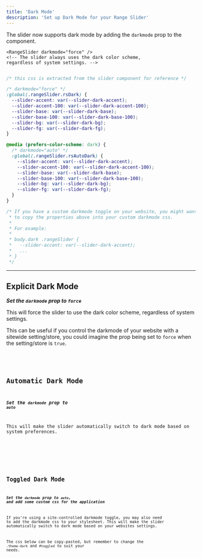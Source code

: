 ```yaml
---
title: 'Dark Mode'
description: 'Set up Dark Mode for your Range Slider'
---
```






The slider now supports dark mode by adding the `darkmode` prop to the component.

  ```svelte
  <RangeSlider darkmode="force" />
  <!-- The slider always uses the dark color scheme, 
  regardless of system settings. -->
  ```

```css

/* this css is extracted from the slider component for reference */

/* darkmode="force" */
:global(.rangeSlider.rsDark) {
  --slider-accent: var(--slider-dark-accent);
  --slider-accent-100: var(--slider-dark-accent-100);
  --slider-base: var(--slider-dark-base);
  --slider-base-100: var(--slider-dark-base-100);
  --slider-bg: var(--slider-dark-bg);
  --slider-fg: var(--slider-dark-fg);
}

@media (prefers-color-scheme: dark) {
  /* darkmode="auto" */
  :global(.rangeSlider.rsAutoDark) {
    --slider-accent: var(--slider-dark-accent);
    --slider-accent-100: var(--slider-dark-accent-100);
    --slider-base: var(--slider-dark-base);
    --slider-base-100: var(--slider-dark-base-100);
    --slider-bg: var(--slider-dark-bg);
    --slider-fg: var(--slider-dark-fg);
  }
}

/* If you have a custom darkmode toggle on your website, you might want
 * to copy the properties above into your custom darkmode css.
 * 
 * For example:
 * 
 * body.dark .rangeSlider {
 *   --slider-accent: var(--slider-dark-accent);
 *   ...
 * }
 */
```


---


## Explicit Dark Mode 
***Set the `darkmode` prop to `force`***  

This will force the slider to use the dark color scheme, regardless of system settings.

This can be useful if you control the darkmode of your website with a sitewide setting/store,
you could imagine the prop being set to `force` when the setting/store is `true`.

<Demo name="Dark Mode Forced" client:visible >
  <DarkModeManual client:only />
  <Code slot="svelte" lang="svelte" code={cleanImport(DarkModeManualRaw)} />
</Demo>

## Automatic Dark Mode 
***Set the `darkmode` prop to `auto`***   

This will make the slider automatically switch to dark mode based on system preferences.

<Demo name="Browser Dark Mode" client:visible dark="auto">
  <DarkModeAuto client:visible />
  <Code slot="svelte" lang="svelte" code={cleanImport(DarkModeAutoRaw)} />
</Demo>

## Toggled Dark Mode 
***Set the `darkmode` prop to `auto`, and add some custom css for the application***   

If you're using a site-controlled darkmode toggle, you may also need to add the darkmode
css to your stylesheet. This will make the slider automatically switch to dark mode based on your websites settings.

The css below can be copy-pasted, but remember to change the `.theme-dark` and `#toggled` to suit your needs.

<Demo name="Website Toggled Dark Mode" client:visible dark="auto" panel="css">
  <DarkModeToggle client:visible />
  <Code slot="svelte" lang="svelte" code={cleanImport(DarkModeToggleRaw)} />
  <Code slot="css" lang="css" code={cleanImport(DarkModeToggleCss)} />
</Demo>